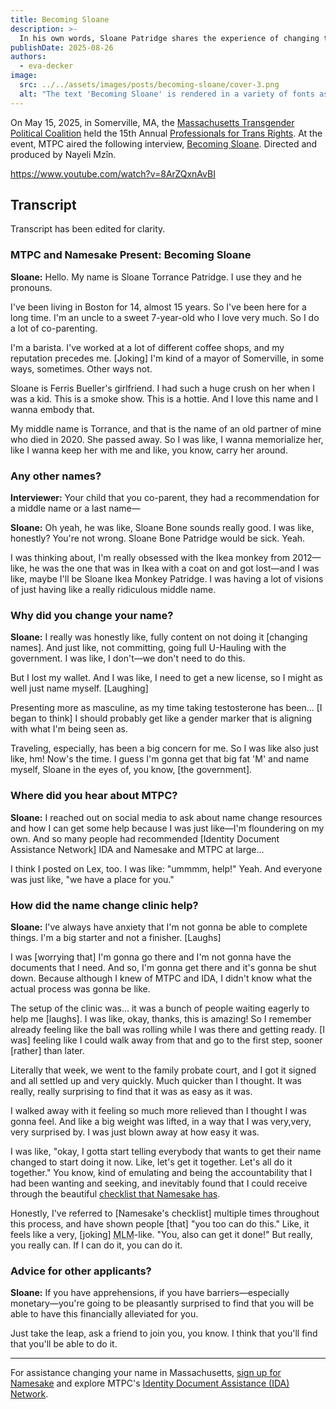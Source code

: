 ```yaml
---
title: Becoming Sloane
description: >-
  In his own words, Sloane Patridge shares the experience of changing their name in Massachusetts with the help of Namesake and MTPC.
publishDate: 2025-08-26
authors:
  - eva-decker
image:
  src: ../../assets/images/posts/becoming-sloane/cover-3.png
  alt: "The text 'Becoming Sloane' is rendered in a variety of fonts as if clipped from different newspaper and magazine pages."
---
```


On May 15, 2025, in Somerville, MA, the [Massachusetts Transgender Political Coalition](https://www.masstpc.org/) held the 15th Annual [Professionals for Trans Rights](https://www.masstpc.org/ptr/). At the event, MTPC aired the following interview, [Becoming Sloane](https://www.youtube.com/watch?v=8ArZQxnAvBI). Directed and produced by Nayeli Mzîn.

https://www.youtube.com/watch?v=8ArZQxnAvBI

## Transcript

Transcript has been edited for clarity.

### MTPC and Namesake Present: Becoming Sloane

**Sloane:** Hello. My name is Sloane Torrance Patridge. I use they and he pronouns.

I've been living in Boston for 14, almost 15 years. So I've been here for a long time. I'm an uncle to a sweet 7-year-old who I love very much. So I do a lot of co-parenting.

I'm a barista. I've worked at a lot of different coffee shops, and my reputation precedes me. [Joking] I'm kind of a mayor of Somerville, in some ways, sometimes. Other ways not.

Sloane is Ferris Bueller's girlfriend. I had such a huge crush on her when I was a kid. This is a smoke show. This is a hottie. And I love this name and I wanna embody that.

My middle name is Torrance, and that is the name of an old partner of mine who died in 2020. She passed away. So I was like, I wanna memorialize her, like I wanna keep her with me and like, you know, carry her around.

### Any other names?

**Interviewer:** Your child that you co-parent, they had a recommendation for a middle name or a last name—

**Sloane:** Oh yeah, he was like, Sloane Bone sounds really good. I was like, honestly? You're not wrong. Sloane Bone Patridge would be sick. Yeah.

I was thinking about, I'm really obsessed with the Ikea monkey from 2012—like, he was the one that was in Ikea with a coat on and got lost—and I was like, maybe I'll be Sloane Ikea Monkey Patridge. I was having a lot of visions of just having like a really ridiculous middle name.

### Why did you change your name?

**Sloane:** I really was honestly like, fully content on not doing it [changing names]. And just like, not committing, going full U-Hauling with the government. I was like, I don't—we don't need to do this.

But I lost my wallet. And I was like, I need to get a new license, so I might as well just name myself. [Laughing]

Presenting more as masculine, as my time taking testosterone has been... [I began to think] I should probably get like a gender marker that is aligning with what I'm being seen as.

Traveling, especially, has been a big concern for me. So I was like also just like, hm! Now's the time. I guess I'm gonna get that big fat 'M' and name myself, Sloane in the eyes of, you know, [the government].

### Where did you hear about MTPC?

**Sloane:** I reached out on social media to ask about name change resources and how I can get some help because I was just like—I'm floundering on my own. And so many people had recommended [Identity Document Assistance Network] IDA and Namesake and MTPC at large...

I think I posted on Lex, too. I was like: "ummmm, help!" Yeah. And everyone was just like, "we have a place for you."

### How did the name change clinic help?

**Sloane:** I've always have anxiety that I'm not gonna be able to complete things. I'm a big starter and not a finisher. [Laughs]

I was [worrying that] I'm gonna go there and I'm not gonna have the documents that I need. And so, I'm gonna get there and it's gonna be shut down. Because although I knew of MTPC and IDA, I didn't know what the actual process was gonna be like.

The setup of the clinic was... it was a bunch of people waiting eagerly to help me [laughs]. I was like, okay, thanks, this is amazing! So I remember already feeling like the ball was rolling while I was there and getting ready. [I was] feeling like I could walk away from that and go to the first step, sooner [rather] than later.

Literally that week, we went to the family probate court, and I got it signed and all settled up and very quickly. Much quicker than I thought. It was really, really surprising to find that it was as easy as it was.

I walked away with it feeling so much more relieved than I thought I was gonna feel. And like a big weight was lifted, in a way that I was very,very, very surprised by. I was just blown away at how easy it was.

I was like, "okay, I gotta start telling everybody that wants to get their name changed to start doing it now. Like, let's get it together. Let's all do it together." You know, kind of emulating and being the accountability that I had been wanting and seeking, and inevitably found that I could receive through the beautiful [checklist that Namesake has](https://app.namesake.fyi).

Honestly, I've referred to [Namesake's checklist] multiple times throughout this process, and have shown people [that] "you too can do this." Like, it feels like a very, [joking] <abbr title="multi-level marketing">MLM</abbr>-like. "You, also can get it done!" But really, you really can. If I can do it, you can do it.

### Advice for other applicants?

**Sloane:** If you have apprehensions, if you have barriers—especially monetary—you're going to be pleasantly surprised to find that you will be able to have this financially alleviated for you.

Just take the leap, ask a friend to join you, you know. I think that you'll find that you'll be able to do it.

---

For assistance changing your name in Massachusetts, [sign up for Namesake](https://app.namesake.fyi) and explore MTPC's [Identity Document Assistance (IDA) Network](https://www.masstpc.org/what-we-do/ida-network/).
